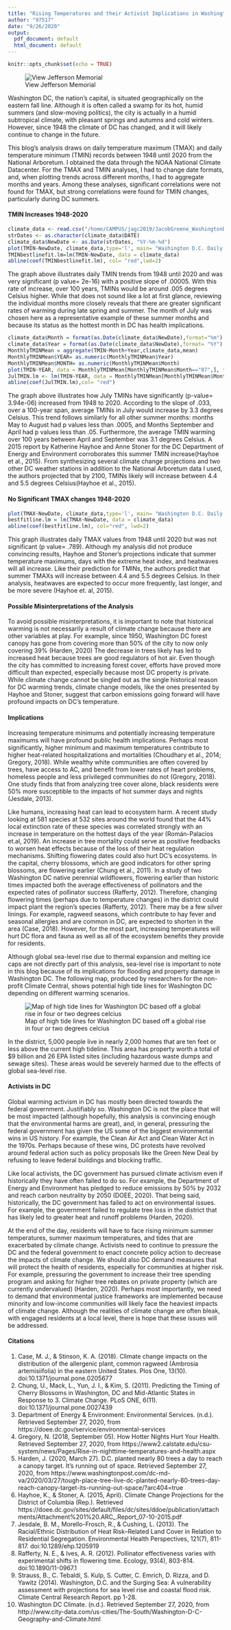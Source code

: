 ```yaml
---
title: "Rising Temperatures and their Activist Implications in Washington DC "
author: "97517"
date: "9/26/2020"
output:
  pdf_document: default
  html_document: default
---
```



```r
knitr::opts_chunk$set(echo = TRUE)
```

![View Jefferson Memorial](/home/CAMPUS/jagc2019/WAshington DC Image Jefferson Memorial.jpg)

Washington DC, the nation's capital, is situated geographically on the eastern fall line. Although it is often called a swamp for its hot, humid summers (and slow-moving politics), the city is actually in a humid subtropical climate, with pleasant springs and autumns and cold winters. However, since 1948 the climate of DC has changed, and it will likely continue to change in the future.

This blog’s analysis draws on daily temperature maximum (TMAX) and daily temperature minimum (TMIN) records between 1948 until 2020 from the National Arboretum. I obtained the data through the NOAA National Climate Datacenter. For the TMAX and TMIN analyses, I had to change date formats, and, when plotting trends across different months, I had to aggregate months and years. Among these analyses, significant correlations were not found for TMAX, but strong correlations were found for TMIN changes, particularly during DC summers.



#### TMIN Increases 1948-2020

```r
climate_data <- read.csv("/home/CAMPUS/jagc2019/JacobGreene_WashingtonDC_Data.csv")
strDates <- as.character(climate_data$DATE)
climate_data$NewDate <- as.Date(strDates, "%Y-%m-%d")
plot(TMIN~NewDate, climate_data,type='l', main= "Washington D.C. Daily Temperature Minimum vs Time", xlab= "Time ", ylab= "Daily Temperature Minimum (C)")
TMINbestlinefit.lm=lm(TMIN~NewDate, data = climate_data)
abline(coef(TMINbestlinefit.lm), col= "red",lwd=2)
```
  
The graph above illustrates daily TMIN trends from 1948 until 2020 and was very significant (p value= 2e-16) with a positive slope of .00005. With this rate of increase, over 100 years, TMINs would be around .005 degrees Celsius higher. While that does not sound like a lot at first glance, reviewing the individual months more closely reveals that there are greater significant rates of warming during late spring and summer. The month of July was chosen here as a representative example of these summer months and because its status as the hottest month in DC has health implications.

```r
climate_data$Month = format(as.Date(climate_data$NewDate),format="%m")
climate_data$Year = format(as.Date(climate_data$NewDate),format= "%Y")
MonthlyTMINMean = aggregate(TMIN~Month+Year,climate_data,mean)
MonthlyTMINMean$YEAR= as.numeric(MonthlyTMINMean$Year)
MonthlyTMINMean$MONTH= as.numeric(MonthlyTMINMean$Month)
plot(TMIN~YEAR, data = MonthlyTMINMean[MonthlyTMINMean$Month=="07",], ty='l',main= "July Monthly TMIN Means vs Time", xlab= "Time", ylab= "July TMINs (C)" )
JulTMIN.lm <- lm(TMIN~YEAR, data = MonthlyTMINMean[MonthlyTMINMean$Month=="07",])
abline(coef(JulTMIN.lm),col= "red")
```

The graph above illustrates how July TMINs have significantly (p-value= 3.94e-06) increased from 1948 to 2020. According to the slope of .033, over a 100-year span, average TMINs in July would increase by 3.3 degrees Celsius. This trend follows similarly for all other summer months: months May to August had p values less than .0005, and Months September and April had p values less than .05. Furthermore, the average TMIN warming over 100 years between April and September was 3.1 degrees Celsius. A 2015 report by Katherine Hayhoe and Anne Stoner for the DC Department of Energy and Environment corroborates this summer TMIN increase(Hayhoe et al., 2015). From synthesizing several climate change projections and two other DC weather stations in addition to the National Arboretum data I used, the authors projected that by 2100, TMINs likely will increase between 4.4 and 5.5 degrees Celsius(Hayhoe et al., 2015).
  
  
#### No Significant TMAX changes 1948-2020


```r
plot(TMAX~NewDate, climate_data,type='l', main= "Washington D.C. Daily Temperature Maximum vs Time", xlab= "Time", ylab= "Daily Temperature Maximum (C)")
bestfitline.lm = lm(TMAX~NewDate, data = climate_data)
abline(coef(bestfitline.lm), col="red", lwd=2)
```

This graph illustrates daily TMAX values from 1948 until 2020 but was not significant (p value= .789). Although my analysis did not produce convincing results, Hayhoe and Stoner’s projections indicate that summer temperature maximums, days with the extreme heat index, and heatwaves will all increase. Like their prediction for TMINs, the authors predict that summer TMAXs will increase between 4.4 and 5.5 degrees Celsius. In their analysis, heatwaves are expected to occur more frequently, last longer, and be more severe (Hayhoe et. al, 2015).

#### Possible Misinterpretations of the Analysis

To avoid possible misinterpretations, it is important to note that historical warming is not necessarily a result of climate change because there are other variables at play. For example, since 1950, Washington DC forest canopy has gone from covering more than 50% of the city to now only covering 39% (Harden, 2020) The decrease in trees likely has led to increased heat because trees are good regulators of hot air. Even though the city has committed to increasing forest cover, efforts have proved more difficult than expected, especially because most DC property is private. While climate change cannot be singled out as the single historical reason for DC warming trends, climate change models, like the ones presented by Hayhoe and Stoner, suggest that carbon emissions going forward will have profound impacts on DC's temperature.

#### Implications

Increasing temperature minimums and potentially increasing temperature maximums will have profound public health implications. Perhaps most significantly, higher minimum and maximum temperatures contribute to higher heat-related hospitalizations and mortalities (Choudhary et al., 2014; Gregory, 2018). While wealthy white communities are often covered by trees, have access to AC, and benefit from lower rates of heart problems, homeless people and less privileged communities do not (Gregory, 2018). One study finds that from analyzing tree cover alone, black residents were 50% more susceptible to the impacts of hot summer days and nights (Jesdale, 2013). 
  
Like humans, increasing heat can lead to ecosystem harm. A recent study looking at 581 species at 532 sites around the world found that the 44% local extinction rate of these species was correlated strongly with an increase in temperature on the hottest days of the year (Román-Palacios et.al, 2019). An increase in tree mortality could serve as positive feedbacks to worsen heat effects because of the loss of their heat regulation mechanisms. Shifting flowering dates could also hurt DC's ecosystems. In the capital, cherry blossoms, which are good indicators for other spring blossoms, are flowering earlier (Chung et al., 2011). In a study of two Washington DC native perennial wildflowers, flowering earlier than historic times impacted both the average effectiveness of pollinators and the expected rates of pollinator success (Rafferty, 2012). Therefore, changing flowering times (perhaps due to temperature changes) in the district could impact plant the region's species (Rafferty, 2012). There may be a few silver linings. For example, ragweed seasons, which contribute to hay fever and seasonal allergies and are common in DC, are expected to shorten in the area (Case, 2018). However, for the most part, increasing temperatures will hurt DC flora and fauna as well as all of the ecosystem benefits they provide for residents.
  
Although global sea-level rise due to thermal expansion and melting ice caps are not directly part of this analysis, sea-level rise is important to note in this blog because of its implications for flooding and property damage in Washington DC. The following map, produced by researchers for the non-profit Climate Central, shows potential high tide lines for Washington DC depending on different warming scenarios.

![Map of high tide lines for Washington DC based off a global rise in four or two degrees celcius](/home/CAMPUS/jagc2019/Map of high tide DC.jpg)

In the district, 5,000 people live in nearly 2,000 homes that are ten feet or less above the current high tideline. This area has property worth a total of $9 billion and 26 EPA listed sites (including hazardous waste dumps and sewage sites). These areas would be severely harmed due to the effects of global sea-level rise.



#### Activists in DC

Global warming activism in DC has mostly been directed towards the federal government. Justifiably so. Washington DC is not the place that will be most impacted (although hopefully, this analysis is convincing enough that the environmental harms are great), and, in general, pressuring the federal government has given the US some of the biggest environmental wins in US history. For example, the Clean Air Act and Clean Water Act in the 1970s. Perhaps because of these wins, DC protests have revolved around federal action such as policy proposals like the Green New Deal by refusing to leave federal buildings and blocking traffic.
 
Like local activists, the DC government has pursued climate activism even if historically they have often failed to do so. For example, the Department of Energy and Environment has pledged to reduce emissions by 50% by 2032 and reach carbon neutrality by 2050 (DOEE, 2020). That being said, historically, the DC government has failed to act on environmental issues. For example, the government failed to regulate tree loss in the district that has likely led to greater heat and runoff problems (Harden, 2020).
  
At the end of the day, residents will have to face rising minimum summer temperatures, summer maximum temperatures, and tides that are exacerbated by climate change. Activists need to continue to pressure the DC and the federal government to enact concrete policy action to decrease the impacts of climate change. We should also DC demand measures that will protect the health of residents, especially for communities at higher risk. For example, pressuring the government to increase their tree spending program and asking for higher tree rebates on private property (which are currently undervalued) (Harden, 2020). Perhaps most importantly, we need to demand that environmental justice frameworks are implemented because minority and low-income communities will likely face the heaviest impacts of climate change. Although the realities of climate change are often bleak, with engaged residents at a local level, there is hope that these issues will be addressed.
  
#### Citations

1. Case, M. J., & Stinson, K. A. (2018). Climate change impacts on the distribution of the allergenic plant, common ragweed (Ambrosia artemisiifolia) in the eastern United States. Plos One, 13(10). doi:10.1371/journal.pone.0205677
2. Chung, U., Mack, L., Yun, J. I., & Kim, S. (2011). Predicting the Timing of Cherry Blossoms in Washington, DC and Mid-Atlantic States in Response to 3. Climate Change. PLoS ONE, 6(11). doi:10.1371/journal.pone.0027439
3. Department of Energy & Environment: Environmental Services. (n.d.). Retrieved September 27, 2020, from https://doee.dc.gov/service/environmental-services
4. Gregory, N. (2018, September 05). How Hotter Nights Hurt Your Health. Retrieved September 27, 2020, from https://www2.calstate.edu/csu-system/news/Pages/Rise-in-nighttime-temperatures-and-health.aspx
5. Harden, J. (2020, March 27). D.C. planted nearly 80 trees a day to reach a canopy target. It's running out of space. Retrieved September 27, 2020, from https://www.washingtonpost.com/dc-md-va/2020/03/27/tough-place-tree-live-dc-planted-nearly-80-trees-day-reach-canopy-target-its-running-out-space/?arc404=true
6. Hayhoe, K., & Stoner, A. (2015, April). Climate Change Projections for the District of Columbia (Rep.). Retrieved https://doee.dc.gov/sites/default/files/dc/sites/ddoe/publication/attachments/Attachment%201%20.ARC_.Report_07-10-2015.pdf
7. Jesdale, B. M., Morello-Frosch, R., & Cushing, L. (2013). The Racial/Ethnic Distribution of Heat Risk–Related Land Cover in Relation to Residential Segregation. Environmental Health Perspectives, 121(7), 811-817. doi:10.1289/ehp.1205919
8. Rafferty, N. E., & Ives, A. R. (2012). Pollinator effectiveness varies with experimental shifts in flowering time. Ecology, 93(4), 803-814. doi:10.1890/11-0967.1
9. Strauss, B., C. Tebaldi, S. Kulp, S. Cutter, C. Emrich, D. Rizza, and D. Yawitz (2014). Washington, D.C. and the Surging Sea: A vulnerability assessment with projections for sea level rise and coastal flood risk. Climate Central Research Report. pp 1-28. 
10. Washington DC Climate. (n.d.). Retrieved September 27, 2020, from http://www.city-data.com/us-cities/The-South/Washington-D-C-Geography-and-Climate.html

